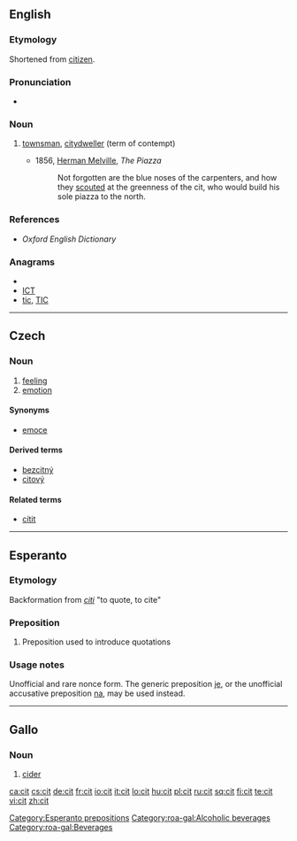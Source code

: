 ==English==

===Etymology===
Shortened from [[citizen]].

===Pronunciation===
* {{IPA|/sɪt/}}

===Noun===
{{en-noun}}

# {{archaic}} [[townsman]], [[citydweller]] (term of contempt)
#* 1856, [[w:Herman Melville|Herman Melville]], ''The Piazza''
#*: Not forgotten are the blue noses of the carpenters, and how they [[scout|scouted]] at the greenness of the cit, who would build his sole piazza to the north.

===References===
* ''Oxford English Dictionary''

===Anagrams===
* {{alphagram|cit}}
* [[ICT#English|ICT]]
* [[tic#English|tic]], [[TIC#English|TIC]]


----

==Czech==

===Noun===
{{cs-noun|g=m}}

# [[feeling]]
# [[emotion]]

====Synonyms====
* [[emoce]]

====Derived terms====
* [[bezcitný]] {{m}}
* [[citový]]

====Related terms====
* [[cítit]]

----

==Esperanto==

===Etymology===
Backformation from ''[[citi]]'' "to quote, to cite"

===Preposition===
{{eo-prep}}

# Preposition used to introduce quotations

===Usage notes===
Unofficial and rare nonce form. The generic preposition [[je]], or the unofficial accusative preposition [[na]], may be used instead.

[[Category:Esperanto prepositions]]

----

==Gallo==

===Noun===
{{infl|roa-gal|noun}} {{g|Gallo}}

# [[cider]]

[[Category:roa-gal:Alcoholic beverages]]
[[Category:roa-gal:Beverages]]

[[ca:cit]]
[[cs:cit]]
[[de:cit]]
[[fr:cit]]
[[io:cit]]
[[it:cit]]
[[lo:cit]]
[[hu:cit]]
[[pl:cit]]
[[ru:cit]]
[[sq:cit]]
[[fi:cit]]
[[te:cit]]
[[vi:cit]]
[[zh:cit]]